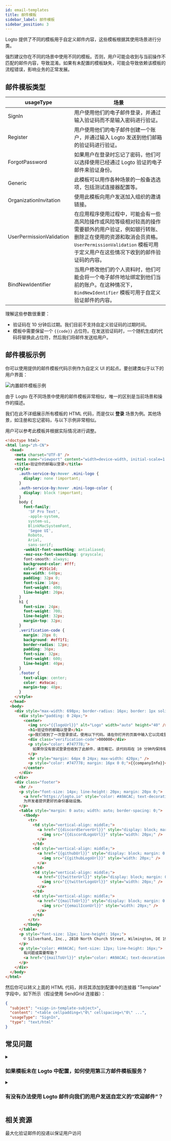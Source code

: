 ```yaml
---
id: email-templates
title: 邮件模板
sidebar_label: 邮件模板
sidebar_position: 3
---
```


Logto 提供了不同的模板用于自定义邮件内容，这些模板根据其使用场景进行分类。

强烈建议你在不同的场景中使用不同的模板。否则，用户可能会收到与当前操作不匹配的邮件内容，导致混淆。如果有未配置的模板缺失，可能会导致依赖该模板的流程错误，影响业务的正常发展。

## 邮件模板类型

| usageType                | 场景                                                                                                                                                                                                                      |
| ------------------------ | ------------------------------------------------------------------------------------------------------------------------------------------------------------------------------------------------------------------------- |
| SignIn                   | 用户使用他们的电子邮件登录，并通过输入验证码而不是输入密码进行验证。                                                                                                                                                      |
| Register                 | 用户使用他们的电子邮件创建一个账户，并通过输入 Logto 发送到他们邮箱的验证码进行验证。                                                                                                                                     |
| ForgotPassword           | 如果用户在登录时忘记了密码，他们可以选择使用已经通过 Logto 验证的电子邮件来验证身份。                                                                                                                                     |
| Generic                  | 此模板可以用作各种场景的一般备选选项，包括测试连接器配置等。                                                                                                                                                              |
| OrganizationInvitation   | 使用此模板向用户发送加入组织的邀请链接。                                                                                                                                                                                  |
| UserPermissionValidation | 在应用程序使用过程中，可能会有一些高风险操作或风险等级相对较高的操作需要额外的用户验证，例如银行转账、删除正在使用的资源和取消会员资格。`UserPermissionValidation` 模板可用于定义用户在这些情况下收到的邮件验证码的内容。 |
| BindNewIdentifier        | 当用户修改他们的个人资料时，他们可能会将一个电子邮件地址绑定到他们当前的账户。在这种情况下，`BindNewIdentifier` 模板可用于自定义验证邮件的内容。                                                                          |

理解这些参数很重要：

- 验证码在 10 分钟后过期。我们目前不支持自定义验证码的过期时间。
- 模板中需要保留一个 `{{code}}` 占位符。在发送验证码时，一个随机生成的代码将替换此占位符，然后我们将邮件发送给用户。

## 邮件模板示例

你可以使用提供的邮件模板代码示例作为自定义 UI 的起点。要创建类似于以下的用户界面：

![内置邮件模板示例](../assets/built-in-email-template-sample.jpeg)

由于 Logto 在不同场景中使用的邮件模板非常相似，唯一的区别是当前场景和操作的描述。

我们在此不详细展示所有模板的 HTML 代码，而是仅以 **登录** 场景为例。其他场景，如注册和忘记密码，与以下示例非常相似。

用户可以参考此模板并根据实际情况进行调整。

```html
<!doctype html>
<html lang="zh-CN">
  <head>
    <meta charset="UTF-8" />
    <meta name="viewport" content="width=device-width, initial-scale=1.0" />
    <title>验证你的邮箱以登录</title>
    <style>
      .auth-service-by:hover .mini-logo {
        display: none !important;
      }
      .auth-service-by:hover .mini-logo-color {
        display: block !important;
      }
      body {
        font-family:
          'SF Pro Text',
          -apple-system,
          system-ui,
          BlinkMacSystemFont,
          'Segoe UI',
          Roboto,
          Arial,
          sans-serif;
        -webkit-font-smoothing: antialiased;
        -moz-osx-font-smoothing: grayscale;
        font-smooth: always;
        background-color: #fff;
        color: #191c1d;
        max-width: 640px;
        padding: 32px 0;
        font-size: 14px;
        font-weight: 400;
        line-height: 20px;
      }
      h1 {
        font-size: 24px;
        font-weight: 700;
        line-height: 32px;
        margin-top: 32px;
      }
      .verification-code {
        margin: 20px 0;
        background: #eff1f1;
        border-radius: 12px;
        padding: 36px;
        font-size: 32px;
        font-weight: 600;
        line-height: 40px;
      }
      .footer {
        text-align: center;
        color: #a9acac;
        margin-top: 48px;
      }
    </style>
  </head>
  <body>
    <div style="max-width: 698px; border-radius: 16px; border: 1px solid #E0E3E3;">
      <div style="padding: 0 24px;">
        <center>
          <img src="{{logoUrl}}" alt="Logo" width="auto" height="40" />
          <h1>验证你的邮箱以登录</h1>
          <p>我们收到了一次登录尝试，使用以下代码。请在你打开的页面中输入它以完成登录过程。</p>
          <div class="verification-code">000000</div>
          <p style="color: #747778;">
            如果你没有尝试登录但收到了此邮件，请忽略它。该代码将在 10 分钟内保持有效。
          </p>
          <hr style="margin: 64px 0 24px; max-width: 420px;" />
          <p style="color: #747778; margin: 16px 0 0;">{{companyInfo}}</p>
        </center>
      </div>
    </div>
    <div class="footer">
      <hr />
      <p style="font-size: 14px; line-height: 20px; margin: 20px 0;">
        <a href="https://logto.io" style="color: #A9ACAC; text-decoration: underline;">Logto</a>:
        为开发者提供更好的身份基础设施。
      </p>
      <table style="margin: 0 auto; width: auto; border-spacing: 0;">
        <tbody>
          <tr>
            <td style="vertical-align: middle;">
              <a href="{{discordServerUrl}}" style="display: block; margin: 0 12px;">
                <img src="{{discordLogoUrl}}" style="width: 20px;" />
              </a>
            </td>
            <td style="vertical-align: middle;">
              <a href="{{githubUrl}}" style="display: block; margin: 0 12px;">
                <img src="{{githubLogoUrl}}" style="width: 20px;" />
              </a>
            </td>
            <td style="vertical-align: middle;">
              <a href="{{twitterUrl}}" style="display: block; margin: 0 12px;">
                <img src="{{twitterLogoUrl}}" style="width: 20px;" />
              </a>
            </td>
            <td style="vertical-align: middle;">
              <a href="{{mailToUrl}}" style="display: block; margin: 0 12px;">
                <img src="{{emailIconUrl}}" style="width: 20px;" />
              </a>
            </td>
          </tr>
        </tbody>
      </table>
      <p style="font-size: 12px; line-height: 16px;">
        © Silverhand, Inc., 2810 North Church Street, Wilmington, DE 19802
      </p>
      <p style="color: #A9ACAC; font-size: 12px; line-height: 16px;">
        有问题或需要帮助？
        <a href="{{mailToUrl}}" style="color: #A9ACAC; text-decoration: underline;">联系我们</a>
      </p>
    </div>
  </body>
</html>
```

然后你可以转义上面的 HTML 代码，并将其添加到配置中的连接器 "Template" 字段中，如下所示（假设使用 SendGrid 连接器）：

```json
{
  "subject": "<sign-in-template-subject>",
  "content": "<table cellpadding=\"0\" cellspacing=\"0\" ...",
  "usageType": "SignIn",
  "type": "text/html"
}
```

## 常见问题

<details>
<summary>

### 如果模板未在 Logto 中配置，如何使用第三方邮件模板服务？

</summary>

你可以为自己的 Web 服务添加一个新的端点来发送邮件，然后使用 [Logto HTTP 邮件连接器](/integrations/http-email) 调用你维护的端点。

这允许你在自己的服务器上处理邮件模板逻辑。

</details>

<details>
<summary>

### 有没有办法使用 Logto 邮件向我们的用户发送自定义的“欢迎邮件”？

</summary>

我们提供 [Webhook](/developers/webhooks) 功能。你可以实现自己的 API 端点以接收 Logto Webhook 发送的 `User.Created` 事件，并在 webhook 处理程序中添加逻辑以发送自定义的欢迎邮件。

Logto 邮件连接器仅为与认证 (Authentication) 流程相关的事件提供邮件通知。欢迎邮件是一个业务需求，邮件连接器不原生支持此功能，但可以通过 Webhooks 实现。

</details>

## 相关资源

<Url href="https://blog.logto.io/verification-email-delivery">
  最大化验证邮件的投递以保证用户访问
</Url>
